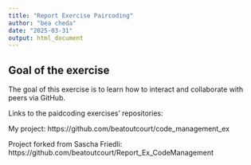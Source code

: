```yaml
---
title: "Report Exercise Paircoding"
author: "bea cheda"
date: "2025-03-31"
output: html_document
---
```


## Goal of the exercise
The goal of this exercise is to learn how to interact and collaborate with peers via GitHub. 

Links to the paidcoding exercises' repositories:

My project:
https://github.com/beatoutcourt/code_management_ex

Project forked from Sascha Friedli: https://github.com/beatoutcourt/Report_Ex_CodeManagement
